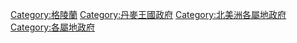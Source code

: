 [[Category:格陵蘭|Category:格陵蘭]]
[[Category:丹麥王國政府|Category:丹麥王國政府]]
[[Category:北美洲各屬地政府|Category:北美洲各屬地政府]]
[[Category:各屬地政府|Category:各屬地政府]]